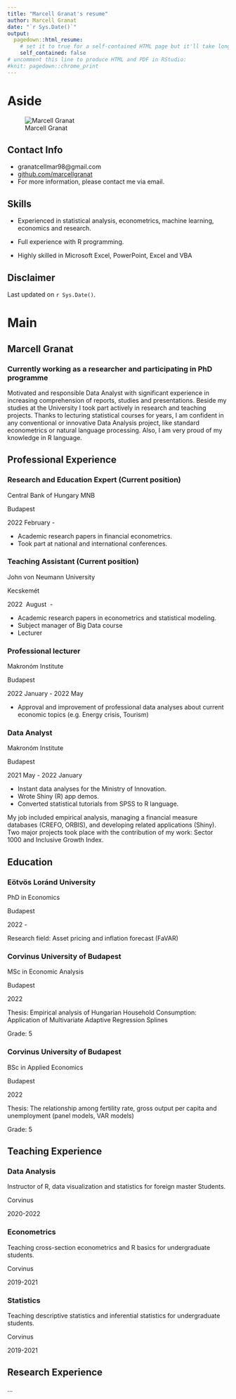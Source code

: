```yaml
---
title: "Marcell Granat's resume"
author: Marcell Granat
date: "`r Sys.Date()`"
output:
  pagedown::html_resume:
    # set it to true for a self-contained HTML page but it'll take longer to render
    self_contained: false
# uncomment this line to produce HTML and PDF in RStudio:
#knit: pagedown::chrome_print
---
```


Aside
================================================================================


![Marcell Granat](GM.jpg)


Contact Info {#contact}
--------------------------------------------------------------------------------

- <i class="fa fa-envelope"></i> granatcellmar98@gmail.com
- <i class="fa fa-github"></i> [github.com/marcellgranat](https://github.com/marcellgranat)
- For more information, please contact me via email.


Skills {#skills}
--------------------------------------------------------------------------------

- Experienced in statistical analysis, econometrics, machine learning, economics and research.

- Full experience with R programming.

- Highly skilled in Microsoft Excel, PowerPoint, Excel and VBA

Disclaimer {#disclaimer}
--------------------------------------------------------------------------------


Last updated on `r Sys.Date()`.


Main
================================================================================

Marcell Granat {#title}
--------------------------------------------------------------------------------

### Currently working as a researcher and participating in PhD programme

Motivated and responsible Data Analyst with significant experience in increasing comprehension of
reports, studies and presentations. Beside my studies at the University I took part actively in research and teaching projects. Thanks to lecturing statistical courses for years, I am confident in any conventional or innovative Data Analysis project, like standard econometrics or natural language processing. Also, I am very proud of my knowledge in R language.

Professional Experience {data-icon=suitcase}
--------------------------------------------------------------------------------


### Research and Education Expert (Current position)

Central Bank of Hungary MNB

Budapest

2022 February - 


- Academic research papers in financial econometrics.
- Took part at national and international conferences.

### Teaching Assistant (Current position)

John von Neumann University

Kecskemét

2022 \ August \ - 


- Academic research papers in econometrics and statistical modeling.
- Subject manager of Big Data course
- Lecturer


### Professional lecturer

Makronóm Institute

Budapest

2022 January - 2022 May


- Approval and improvement of professional data analyses about current economic topics (e.g. Energy crisis, Tourism)


### Data Analyst

Makronóm Institute

Budapest

2021 May - 2022 January


- Instant data analyses for the Ministry of Innovation.
- Wrote Shiny (R) app demos.
- Converted statistical tutorials from SPSS to R language.


My job included empirical analysis, managing a financial measure databases (CREFO, ORBIS), and developing related applications (Shiny). Two major projects took place with the contribution of my
work: Sector 1000 and Inclusive Growth Index.


Education {data-icon=graduation-cap data-concise=true}
--------------------------------------------------------------------------------

### Eötvös Loránd University

PhD in Economics

Budapest

2022 -

Research field: Asset pricing and inflation forecast (FaVAR)

### Corvinus University of Budapest

MSc in Economic Analysis

Budapest

2022

Thesis: Empirical analysis of Hungarian Household Consumption: Application of Multivariate Adaptive Regression Splines

Grade: 5

### Corvinus University of Budapest

BSc in Applied Economics

Budapest

2022

Thesis: The relationship among fertility rate, gross output per capita and unemployment (panel models, VAR models)

Grade: 5

Teaching Experience {data-icon=chalkboard-teacher}
--------------------------------------------------------------------------------

### Data Analysis

Instructor of R, data visualization and statistics for foreign master Students.

Corvinus

2020-2022

### Econometrics

Teaching cross-section econometrics and R basics for undergraduate students.

Corvinus

2019-2021

### Statistics

Teaching descriptive statistics and inferential statistics for undergraduate students.

Corvinus

2019-2021


Research Experience {data-icon=laptop}
--------------------------------------------------------------------------------

...